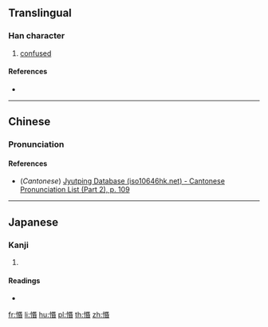 {{character info/new}}
==Translingual==

===Han character===
{{Han char|rn=61|rad=心|as=09|sn=12|four=|canj=PRPA|ids=⿰忄昬}}

# [[confused]]

====References====
* {{Han ref|kx=0393.110|dkj=10875|dj=0729.110|hdz=42332.040|uh=60FD|ud=24829}}

----

==Chinese==
{{zh-forms}}

===Pronunciation===
{{zh-pron
|m=mǐn,hūn
|c=man5,fan1
|mc=
|oc=
|cat=a
}}

====References====
* (''Cantonese'') [http://www.iso10646hk.net/jp/document/download.jsp Jyutping Database (iso10646hk.net) - Cantonese Pronunciation List (Part 2), p. 109]

----

==Japanese==

===Kanji===
{{ja-kanji|grade=|rs=心09}}

# {{defn|lang=ja|sort=心09}}

====Readings====
* {{ja-readings|on=[[こん]] (kon), [[びん]] (bin)|kun=}}

[[fr:惽]]
[[li:惽]]
[[hu:惽]]
[[pl:惽]]
[[th:惽]]
[[zh:惽]]